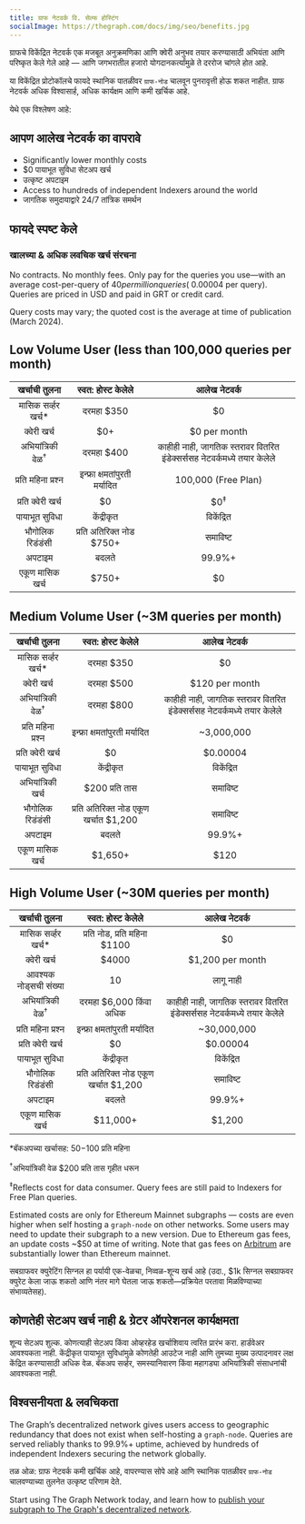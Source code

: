 ```yaml
---
title: ग्राफ नेटवर्क वि. सेल्फ होस्टिंग
socialImage: https://thegraph.com/docs/img/seo/benefits.jpg
---
```


ग्राफचे विकेंद्रित नेटवर्क एक मजबूत अनुक्रमणिका आणि क्वेरी अनुभव तयार करण्यासाठी अभियंता आणि परिष्कृत केले गेले आहे — आणि जगभरातील हजारो योगदानकर्त्यांमुळे ते दररोज चांगले होत आहे.

या विकेंद्रित प्रोटोकॉलचे फायदे स्थानिक पातळीवर `ग्राफ-नोड` चालवून पुनरावृत्ती होऊ शकत नाहीत. ग्राफ नेटवर्क अधिक विश्वासार्ह, अधिक कार्यक्षम आणि कमी खर्चिक आहे.

येथे एक विश्लेषण आहे:

## आपण आलेख नेटवर्क का वापरावे

- Significantly lower monthly costs
- $0 पायाभूत सुविधा सेटअप खर्च
- उत्कृष्ट अपटाइम
- Access to hundreds of independent Indexers around the world
- जागतिक समुदायाद्वारे 24/7 तांत्रिक समर्थन

## फायदे स्पष्ट केले

### खालच्या & अधिक लवचिक खर्च संरचना

No contracts. No monthly fees. Only pay for the queries you use—with an average cost-per-query of $40 per million queries (~$0.00004 per query). Queries are priced in USD and paid in GRT or credit card.

Query costs may vary; the quoted cost is the average at time of publication (March 2024).

## Low Volume User (less than 100,000 queries per month)

|        खर्चाची तुलना         |           स्वत: होस्ट केलेले            |                               आलेख नेटवर्क                               |
|:----------------------------:|:---------------------------------------:|:------------------------------------------------------------------------:|
|    मासिक सर्व्हर खर्च\*    |               दरमहा $350                |                                    $0                                    |
|         क्वेरी खर्च          |                   $0+                   |                               $0 per month                               |
| अभियांत्रिकी वेळ<sup>†</sup> |               दरमहा $400                | काहीही नाही, जागतिक स्तरावर वितरित इंडेक्सर्ससह नेटवर्कमध्ये तयार केलेले |
|      प्रति महिना प्रश्न      |      इन्फ्रा क्षमतांपुरती मर्यादित      |                           100,000 (Free Plan)                            |
|      प्रति क्वेरी खर्च       |                   $0                    |                              $0<sup>‡</sup>                              |
|        पायाभूत सुविधा        |               केंद्रीकृत                |                                विकेंद्रित                                |
|       भौगोलिक रिडंडंसी       |        प्रति अतिरिक्त नोड $750+         |                                 समाविष्ट                                 |
|            अपटाइम            |                  बदलते                  |                                  99.9%+                                  |
|       एकूण मासिक खर्च        | <span className="highlight-row" />$750+ |                                    $0                                    |

## Medium Volume User (~3M queries per month)

|        खर्चाची तुलना         |             स्वत: होस्ट केलेले             |                               आलेख नेटवर्क                               |
|:----------------------------:|:------------------------------------------:|:------------------------------------------------------------------------:|
|    मासिक सर्व्हर खर्च\*    |                 दरमहा $350                 |                                    $0                                    |
|         क्वेरी खर्च          |                 दरमहा $500                 |                              $120 per month                              |
| अभियांत्रिकी वेळ<sup>†</sup> |                 दरमहा $800                 | काहीही नाही, जागतिक स्तरावर वितरित इंडेक्सर्ससह नेटवर्कमध्ये तयार केलेले |
|      प्रति महिना प्रश्न      |       इन्फ्रा क्षमतांपुरती मर्यादित        |                                ~3,000,000                                |
|      प्रति क्वेरी खर्च       |                     $0                     |                                 $0.00004                                 |
|        पायाभूत सुविधा        |                 केंद्रीकृत                 |                                विकेंद्रित                                |
|      अभियांत्रिकी खर्च       |               $200 प्रति तास               |                                 समाविष्ट                                 |
|       भौगोलिक रिडंडंसी       |   प्रति अतिरिक्त नोड एकूण खर्चात $1,200    |                                 समाविष्ट                                 |
|            अपटाइम            |                   बदलते                    |                                  99.9%+                                  |
|       एकूण मासिक खर्च        | <span className="highlight-row" /> $1,650+ |                                   $120                                   |

## High Volume User (~30M queries per month)

|        खर्चाची तुलना         |             स्वत: होस्ट केलेले              |                               आलेख नेटवर्क                               |
|:----------------------------:|:-------------------------------------------:|:------------------------------------------------------------------------:|
|    मासिक सर्व्हर खर्च\*    |        प्रति नोड, प्रति महिना $1100         |                                    $0                                    |
|         क्वेरी खर्च          |                    $4000                    |                             $1,200 per month                             |
|    आवश्यक नोड्सची संख्या     |                     10                      |                                लागू नाही                                 |
| अभियांत्रिकी वेळ<sup>†</sup> |           दरमहा $6,000 किंवा अधिक           | काहीही नाही, जागतिक स्तरावर वितरित इंडेक्सर्ससह नेटवर्कमध्ये तयार केलेले |
|      प्रति महिना प्रश्न      |        इन्फ्रा क्षमतांपुरती मर्यादित        |                               ~30,000,000                                |
|      प्रति क्वेरी खर्च       |                     $0                      |                                 $0.00004                                 |
|        पायाभूत सुविधा        |                 केंद्रीकृत                  |                                विकेंद्रित                                |
|       भौगोलिक रिडंडंसी       |    प्रति अतिरिक्त नोड एकूण खर्चात $1,200    |                                 समाविष्ट                                 |
|            अपटाइम            |                    बदलते                    |                                  99.9%+                                  |
|       एकूण मासिक खर्च        | <span className="highlight-row" /> $11,000+ |                                  $1,200                                  |

\*बॅकअपच्या खर्चासह: $50-$100 प्रति महिना

<sup>†</sup>अभियांत्रिकी वेळ $200 प्रति तास गृहीत धरून

<sup>‡</sup>Reflects cost for data consumer. Query fees are still paid to Indexers for Free Plan queries.

Estimated costs are only for Ethereum Mainnet subgraphs — costs are even higher when self hosting a `graph-node` on other networks. Some users may need to update their subgraph to a new version. Due to Ethereum gas fees, an update costs ~$50 at time of writing. Note that gas fees on [Arbitrum](/arbitrum/arbitrum-faq) are substantially lower than Ethereum mainnet.

सबग्राफवर क्युरेटिंग सिग्नल हा पर्यायी एक-वेळचा, निव्वळ-शून्य खर्च आहे (उदा., $1k सिग्नल सबग्राफवर क्युरेट केला जाऊ शकतो आणि नंतर मागे घेतला जाऊ शकतो—प्रक्रियेत परतावा मिळविण्याच्या संभाव्यतेसह).

## कोणतेही सेटअप खर्च नाही & ग्रेटर ऑपरेशनल कार्यक्षमता

शून्य सेटअप शुल्क. कोणत्याही सेटअप किंवा ओव्हरहेड खर्चाशिवाय त्वरित प्रारंभ करा. हार्डवेअर आवश्यकता नाही. केंद्रीकृत पायाभूत सुविधांमुळे कोणतेही आउटेज नाही आणि तुमच्या मुख्य उत्पादनावर लक्ष केंद्रित करण्यासाठी अधिक वेळ. बॅकअप सर्व्हर, समस्यानिवारण किंवा महागड्या अभियांत्रिकी संसाधनांची आवश्यकता नाही.

## विश्वसनीयता & लवचिकता

The Graph’s decentralized network gives users access to geographic redundancy that does not exist when self-hosting a `graph-node`. Queries are served reliably thanks to 99.9%+ uptime, achieved by hundreds of independent Indexers securing the network globally.

तळ ओळ: ग्राफ नेटवर्क कमी खर्चिक आहे, वापरण्यास सोपे आहे आणि स्थानिक पातळीवर `ग्राफ-नोड` चालवण्याच्या तुलनेत उत्कृष्ट परिणाम देते.

Start using The Graph Network today, and learn how to [publish your subgraph to The Graph's decentralized network](/quick-start).
